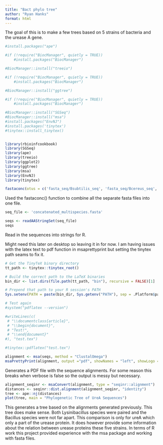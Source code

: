 ```yaml
---
title: "Bact phylo tree"
author: "Ryan Hanks"
format: html
---
```


The goal of this is to make a few trees based on 5 strains of bacteria and the urease A gene.


```r
#install.packages("ape")

#if (!require("BiocManager", quietly = TRUE))
    #install.packages("BiocManager")

#BiocManager::install("treeio")

#if (!require("BiocManager", quietly = TRUE))
    #install.packages("BiocManager")

#BiocManager::install("ggtree")

#if (!require("BiocManager", quietly = TRUE))
    #install.packages("BiocManager")

#BiocManager::install("SGSeq")
#BiocManager::install("msa")
#install.packages("EnvNJ")
#install.packages('tinytex')
#tinytex::install_tinytex()
 

```

```r
library(rbioinfcookbook)
library(SGSeq)
library(ape)
library(treeio)
library(ggplot2)
library(ggtree)
library(msa)
library(EnvNJ)
library(tinytex)
```


```r
fastaconc(otus = c('fasta_seq/Bsubtilis_seq', 'fasta_seq/Bcereus_seq', 'fasta_seq/Lsphaericus_seq', 'fasta_seq/Abaumannii_seq', 'fasta_seq/Lfusiformis_seq'))
```
Used the fastaconc() function to combine all the separate fasta files into one file.

```r
seq_file <- 'concatenated_multispecies.fasta'

seqs <- readAAStringSet(seq_file)
seqs
```
Read in the sequences into strings for R.

Might need this later on desktop so leaving it in for now. I am having issues with the latex text to pdf function in msaprettyprint but setting the tinytex path seams to fix it. 
```r
# Get the TinyTeX binary directory
tt_path <- tinytex::tinytex_root()

# Build the correct path to the LaTeX binaries
bin_dir <- list.dirs(file.path(tt_path, "bin"), recursive = FALSE)[1]

# Prepend that path to your R session's PATH
Sys.setenv(PATH = paste(bin_dir, Sys.getenv("PATH"), sep = .Platform$path.sep))

# Test again
#system("pdflatex --version")

#writeLines(c(
 # "\\documentclass{article}",
 # "\\begin{document}",
 # "Test!",
 # "\\end{document}"
#), "test.tex")

#tinytex::pdflatex("test.tex")

```



```r
alignment <- msa(seqs, method = "ClustalOmega")
msaPrettyPrint(alignment, output ="pdf", showNames = "left", showLogo = "none", verbose = TRUE, file = "whole_align.pdf", askForOverwrite=FALSE)

```
Generates a PDF file with the sequence alignments. For some reason this breaks when verbose is false so the output is messy but necessary. 

```r
alignment_seqinr <- msaConvert(alignment, type = "seqinr::alignment")
distances <- seqinr::dist.alignment(alignment_seqinr, "identity")
tree <- ape::nj(distances)
plot(tree, main = "Phylogenetic Tree of UreA Sequences")
```
This generates a tree based on the alignments generated previously. This tree does make sense. Both Lysinibacillus species were paired and the Bacillus species were not far apart. This comparison is only for ureA which only a part of the urease protein. It does however provide some information about the relation between urease proteins these five strains. In terms of R work this project provided experience with the msa package and working with fasta files. 



